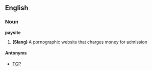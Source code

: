 ==English==
===Noun===
'''paysite'''
# '''(Slang)''' A pornographic website that charges money for admission

====Antonyms====
*[[TGP]]